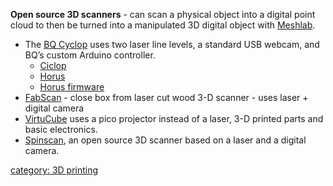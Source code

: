'''Open source 3D scanners''' - can scan a physical object into a digital point cloud to then be turned into a manipulated 3D digital object with [http://meshlab.sourceforge.net/ Meshlab].

* The [http://www.bq.com/gb/ciclop BQ Cyclop] uses two laser line levels, a standard USB webcam, and BQ’s custom Arduino controller.
** [https://github.com/bqlabs/ciclop Ciclop]
** [https://github.com/bqlabs/horus Horus]
** [https://github.com/bqlabs/horus-fw Horus firmware]
* [http://hci.rwth-aachen.de/FabScan FabScan] - close box from laser cut wood 3-D scanner - uses laser + digital camera
* [http://www.thingiverse.com/thing:52850 VirtuCube] uses a pico projector instead of a laser, 3-D printed parts and basic electronics. 
*  [http://www.thingiverse.com/thing:9972 Spinscan], an open source 3D scanner based on a laser and a digital camera.

[[category: 3D printing]]
